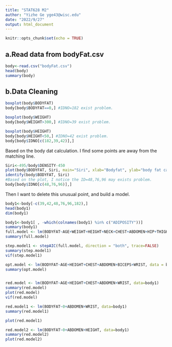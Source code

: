 ```yaml
---
title: "STAT628 M2"
author: "Yizhe Ge yge43@wisc.edu"
date: "2022/9/27"
output: html_document
---
```


```r
knitr::opts_chunk$set(echo = TRUE)
```

## a.Read data from bodyFat.csv
```r
body<-read.csv("bodyFat.csv")
head(body)
summary(body)
```

## b.Data Cleaning
```r
boxplot(body$BODYFAT)
body[body$BODYFAT==0,] #IDNO=182 exist problem.
```
```r
boxplot(body$WEIGHT)
body[body$WEIGHT>300,] #IDNO=39 exist problem.

```
```r
boxplot(body$HEIGHT)
body[body$HEIGHT<50,] #IDNO=42 exist problem.
body[body$IDNO[c(182,39,42)],]
```

Based on the body dat calculation. I find some points are away from the matching line.
```r
Siri<-495/body$DENSITY-450
plot(body$BODYFAT, Siri, main="Siri", xlab="Bodyfat", ylab="body fat calculate")
identify(body$BODYFAT, Siri)
#Based on the plot, I notice the ID=48,76,96 may exists problem.
body[body$IDNO[c(48,76,96)],]

```
Then I want to delete this unusual point, and build a model. 

```r
body1<-body[-c(39,42,48,76,96,182),]
head(body1)
dim(body1)
```
```r
body1<-body1[ , -which(colnames(body1) %in% c("ADIPOSITY"))]
summary(body1)
full.model <- lm(BODYFAT~AGE+WEIGHT+HEIGHT+NECK+CHEST+ABDOMEN+HIP+THIGH+KNEE+ANKLE+BICEPS+FOREARM+WRIST, data = body1)
summary(full.model)

step.model1 <- stepAIC(full.model, direction = "both", trace=FALSE)
summary(step.model1)
vif(step.model1)

opt.model <- lm(BODYFAT~AGE+HEIGHT+CHEST+ABDOMEN+BICEPS+WRIST, data = body1)
summary(opt.model)


red.model <- lm(BODYFAT~AGE+HEIGHT+CHEST+ABDOMEN+WRIST, data=body1)
summary(red.model)
plot(red.model)
vif(red.model)

red.model1 <- lm(BODYFAT~0+ABDOMEN+WRIST, data=body1)
summary(red.model1)

plot(red.model1)
```


```r
red.model2 <- lm(BODYFAT~0+ABDOMEN+HEIGHT, data=body1)
summary(red.model2)
plot(red.model2)
```


